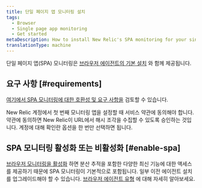 ```yaml
---
title: 단일 페이지 앱 모니터링 설치
tags:
  - Browser
  - Single page app monitoring
  - Get started
metaDescription: How to install New Relic's SPA monitoring for your single-page apps or any apps that pull content dynamically.
translationType: machine
---
```


단일 페이지 앱(SPA) 모니터링은 [브라우저 에이전트의 기본 설치](/docs/browser/single-page-app-monitoring/get-started/spa-compatibility-requirements/) 와 함께 제공됩니다.

## 요구 사항 [#requirements]

[여기에서 SPA 모니터링에 대한 호환성 및 요구 사항을](/docs/browser/single-page-app-monitoring/get-started/spa-compatibility-requirements/) 검토할 수 있습니다.

New Relic 계정에서 첫 번째 모니터링 앱을 설정할 때 서비스 약관에 동의해야 합니다. 약관에 동의하면 New Relic이 URL에서 해시 조각을 수집할 수 있도록 승인하는 것입니다. 계정에 대해 확인란 옵션을 한 번만 선택하면 됩니다.

## SPA 모니터링 활성화 또는 비활성화 [#enable-spa]

[브라우저 모니터링을 활성화](/docs/browser/browser-monitoring/installation/install-browser-monitoring-agent) 하면 분산 추적을 포함한 다양한 최신 기능에 대한 액세스를 제공하기 때문에 SPA 모니터링이 기본적으로 포함됩니다. 일부 이전 에이전트 설치를 업그레이드해야 할 수 있습니다. [브라우저 에이전트 유형](/docs/browser/browser-monitoring/installation/install-browser-monitoring-agent#agent-types) 에 대해 자세히 알아보세요.